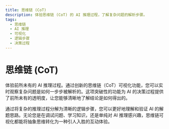 ```yaml
---
title: 思维链 (CoT)
description: 体验思维链 (CoT) 的 AI 推理过程，了解复杂问题的解析步骤。
tags:
  - 思维链
  - AI 推理
  - 可视化
  - 逻辑步骤
  - 决策过程
---
```


# 思维链 (CoT)

体验前所未有的 AI 推理过程。通过创新的思维链（CoT）可视化功能，您可以实时观察复杂问题是如何一步步被解析的。这项突破性的功能为 AI 的决策过程提供了前所未有的透明度，让您能够清晰地了解结论是如何得出的。

通过将复杂的推理过程分解为清晰的逻辑步骤，您可以更好地理解和验证 AI 的解题思路。无论您是在调试问题、学习知识，还是单纯对 AI 推理感兴趣，思维链可视化都能将抽象思维转化为一种引人入胜的互动体验。
